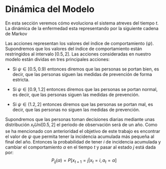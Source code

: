 # Dinámica del Modelo

En esta sección veremos cómo evoluciona el sistema atreves del tiempo $t$. La dinámica de la enfermedad esta representando por la siguiente cadena de Markov

Las acciones representan los valores del índice de comportamiento $(\psi)$. Supondremos que los valores del índice de comportamiento están restringidos al intervalo $[0.5,2]$. Las acciones consideradas en nuestro modelo están dividas en tres principales acciones:

-   Si $\psi\in [0.5,0.9)$ entonces diremos que las personas se portan bien, es decir, que las personas siguen las medidas de prevención de forma estricta.

-   Si $\psi\in [0.9,1.2]$ entonces diremos que las personas se portan normal, es decir, que las personas siguen las medidas de prevención.

-   Si $\psi\in (1.2,2]$ entonces diremos que las personas se portan mal, es decir, que las personas no siguen las medidas de prevención.

Supondremos que las personas toman decisiones diarias mediante unas distribución $x_{t} Uni[0.5,2]$ el periodo de observación será de un año. Como se ha mencionado con anterioridad el objetivo de este trabajo es encontrar el valor de $\psi$ que permita tener la incidencia acumulada más pequeña al final del año. Entonces la probabilidad de tener $i$ de incidencia acumulada y cambiar el comportamiento $\alpha$ en el tiempo $t$ y pasar al estado $j$ está dada por: $$P_{ij}(\alpha)=P[x_{t+1}=j|x_{t}=i,a_{t}=\alpha]$$
